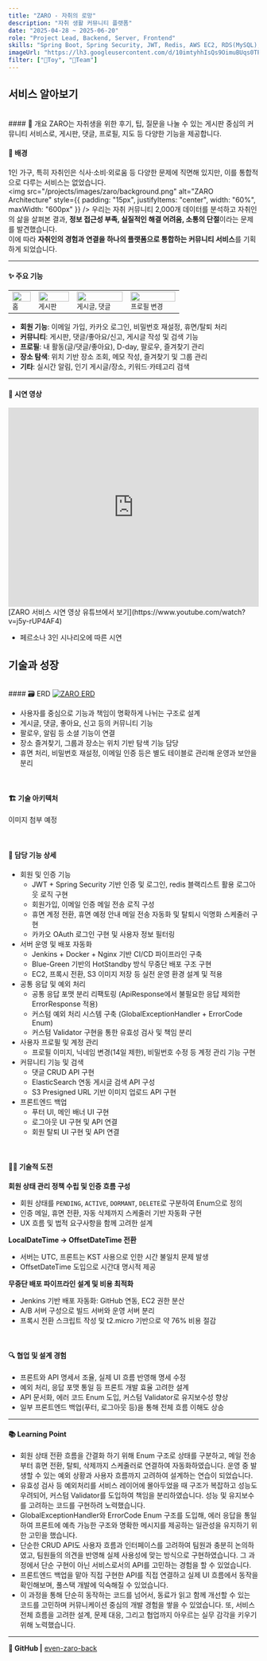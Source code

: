 ```yaml
---
title: "ZARO - 자취의 로망"
description: "자취 생활 커뮤니티 플랫폼"
date: "2025-04-28 ~ 2025-06-20"
role: "Project Lead, Backend, Server, Frontend"
skills: "Spring Boot, Spring Security, JWT, Redis, AWS EC2, RDS(MySQL), S3, Docker, Jenkins, Nginx, ElasticSearch, Swagger, Next.js"
imageUrl: "https://lh3.googleusercontent.com/d/10imtyhhIsQs9OimuBUqs0TP20leudi8N"
filter: ["🧸Toy", "👬Team"]
---
```


## 서비스 알아보기
<br />
#### 🧾 개요
ZARO는 자취생을 위한 후기, 팁, 질문을 나눌 수 있는 게시판 중심의 커뮤니티 서비스로, 게시판, 댓글, 프로필, 지도 등 다양한 기능을 제공합니다.

<ThinShortLine />

#### 🎯 배경
1인 가구, 특히 자취인은 식사·소비·외로움 등 다양한 문제에 직면해 있지만, 이를 통합적으로 다루는 서비스는 없었습니다.   
<img src="/projects/images/zaro/background.png" alt="ZARO Architecture" style={{ padding: "15px", justifyItems: "center", width: "60%", maxWidth: "600px" }} />
우리는 자취 커뮤니티 2,000개 데이터를 분석하고 자취인의 삶을 살펴본 결과,
**정보 접근성 부족, 실질적인 해결 어려움, 소통의 단절**이라는 문제를 발견했습니다.   
이에 따라 **자취인의 경험과 연결을 하나의 플랫폼으로 통합하는 커뮤니티 서비스**를 기획하게 되었습니다.

---

#### ✨ 주요 기능

<table>
  <tbody>
    <tr>
      <td>
        <a href="https://drive.google.com/file/d/1pmW29yHBKhDTNpi0g9j6XwRuVK8z9FrL/view?usp=drive_link" target="_blank">
          <img src="/projects/images/zaro/자로-홈.png" width="100%" />
        </a>
        <small>홈</small>
      </td>
      <td>
        <a href="https://drive.google.com/file/d/16Z_IYpoWcIHBMGp3Nt0-CHgYOeVV07Uc/view?usp=drive_link" target="_blank">
          <img src="/projects/images/zaro/자로-게시판.png" width="100%" />
        </a>
        <small>게시판</small>
      </td>
      <td>
        <a href="https://drive.google.com/file/d/13v0C0ZnqT818ZXq4O9Ai3g9Encwr-E04/view?usp=drive_link" target="_blank">
          <img src="/projects/images/zaro/자로-게시글.png" width="100%" />
        </a>
        <small>게시글, 댓글</small>
      </td>
      <td>
        <a href="https://drive.google.com/file/d/1FSCnlL-55qL9zMw2iFfrhDXgIpZFgObO/view?usp=drive_link" target="_blank">
          <img src="/projects/images/zaro/자로-프로필.png" width="100%" />
        </a>
        <small>프로필 변경</small>
      </td>
    </tr>
  </tbody>
</table>

- **회원 기능**: 이메일 가입, 카카오 로그인, 비밀번호 재설정, 휴면/탈퇴 처리  
- **커뮤니티**: 게시판, 댓글/좋아요/신고, 게시글 작성 및 검색 기능  
- **프로필**: 내 활동(글/댓글/좋아요), D-day, 팔로우, 즐겨찾기 관리  
- **장소 탐색**: 위치 기반 장소 조회, 메모 작성, 즐겨찾기 및 그룹 관리
- **기타**: 실시간 알림, 인기 게시글/장소, 키워드·카테고리 검색

---

#### 🎥 시연 영상

<iframe 
  width="100%" 
  height="400" 
  src="https://www.youtube.com/embed/j5y-rUP4AF4?si=jCKf2_hLouTSJYsi" 
  title="YouTube video player" 
  frameBorder="0" 
  allow="accelerometer; autoplay; clipboard-write; encrypted-media; gyroscope; picture-in-picture; web-share" 
  referrerPolicy="strict-origin-when-cross-origin" 
  allowFullScreen>
</iframe>
[ZARO 서비스 시연 영상 유튜브에서 보기](https://www.youtube.com/watch?v=j5y-rUP4AF4)

- 페르소나 3인 시나리오에 따른 시연

<ThickLine />

## 기술과 성장
<br />
#### 🗃️ ERD
<a href="https://drive.google.com/file/d/1ArO8Eis6ju25X7EKrGGFNupTBaAREF14/view?usp=drive_link" target="_blank" rel="noopener noreferrer">
  <img src="/projects/images/zaro/erd.png" alt="ZARO ERD" />
</a>

- 사용자를 중심으로 기능과 책임이 명확하게 나뉘는 구조로 설계
- 게시글, 댓글, 좋아요, 신고 등의 커뮤니티 기능
- 팔로우, 알림 등 소셜 기능이 연결
- 장소 즐겨찾기, 그룹과 장소는 위치 기반 탐색 기능 담당
- 휴면 처리, 비밀번호 재설정, 이메일 인증 등은 별도 테이블로 관리해 운영과 보안을 분리

<br />
<ThinShortLine />

#### 🏗️ 기술 아키텍처
이미지 첨부 예정

<br />
<ThinShortLine />

#### 📌 담당 기능 상세
- 회원 및 인증 기능
    - JWT + Spring Security 기반 인증 및 로그인, redis 블랙리스트 활용 로그아웃 로직 구현
    - 회원가입, 이메일 인증 메일 전송 로직 구성
    - 휴면 계정 전환, 휴면 예정 안내 메일 전송 자동화 및 탈퇴시 익명화 스케줄러 구현
    - 카카오 OAuth 로그인 구현 및 사용자 정보 필터링
- 서버 운영 및 배포 자동화
    - Jenkins + Docker + Nginx 기반 CI/CD 파이프라인 구축
    - Blue-Green 기반의 HotStandby 방식 무중단 배포 구조 구현
    - EC2, 프록시 전환, S3 이미지 저장 등 실전 운영 환경 설계 및 적용
- 공통 응답 및 예외 처리
    - 공통 응답 포맷 분리 리팩토링 (ApiResponse에서 불필요한 응답 제외한 ErrorResponse 적용)
    - 커스텀 예외 처리 시스템 구축 (GlobalExceptionHandler + ErrorCode Enum)
    - 커스텀 Validator 구현을 통한 유효성 검사 및 책임 분리
- 사용자 프로필 및 계정 관리
    - 프로필 이미지, 닉네임 변경(14일 제한), 비밀번호 수정 등 계정 관리 기능 구현
- 커뮤니티 기능 및 검색
    - 댓글 CRUD API 구현
    - ElasticSearch 연동 게시글 검색 API 구성
    - S3 Presigned URL 기반 이미지 업로드 API 구현
- 프론트엔드 백업
    - 푸터 UI, 메인 배너 UI 구현
    - 로그아웃 UI 구현 및 API 연결
    - 회원 탈퇴 UI 구현 및 API 연결

<br />
<ThinShortLine />

#### 🤼‍♀️ 기술적 도전

**회원 상태 관리 정책 수립 및 인증 흐름 구성**
- 회원 상태를 `PENDING`, `ACTIVE`, `DORMANT`, `DELETE`로 구분하여 Enum으로 정의
- 인증 메일, 휴면 전환, 자동 삭제까지 스케줄러 기반 자동화 구현
- UX 흐름 및 법적 요구사항을 함께 고려한 설계

**LocalDateTime → OffsetDateTime 전환**
- 서버는 UTC, 프론트는 KST 사용으로 인한 시간 불일치 문제 발생
- OffsetDateTime 도입으로 시간대 명시적 제공

**무중단 배포 파이프라인 설계 및 비용 최적화**
- Jenkins 기반 배포 자동화: GitHub 연동, EC2 권한 분산
- A/B 서버 구성으로 빌드 서버와 운영 서버 분리
- 프록시 전환 스크립트 작성 및 t2.micro 기반으로 약 76% 비용 절감

<br />
<ThinShortLine />

#### 🔍 협업 및 설계 경험
- 프론트와 API 명세서 조율, 실제 UI 흐름 반영해 명세 수정
- 예외 처리, 응답 포맷 통일 등 프론트 개발 효율 고려한 설계
- API 문서화, 에러 코드 Enum 도입, 커스텀 Validator로 유지보수성 향상
- 일부 프론트엔드 백업(푸터, 로그아웃 등)을 통해 전체 흐름 이해도 상승

---

#### 📚 Learning Point
- 회원 상태 전환 흐름을 간결화 하기 위해 Enum 구조로 상태를 구분하고, 메일 전송부터 휴면 전환, 탈퇴, 삭제까지 스케줄러로 연결하여 자동화하였습니다. 운영 중 발생할 수 있는 예외 상황과 사용자 흐름까지 고려하여 설계하는 연습이 되었습니다.
- 유효성 검사 등 예외처리를 서비스 레이어에 몰아두었을 때 구조가 복잡하고 성능도 우려되어, 커스텀 Validator를 도입하여 책임을 분리하였습니다. 성능 및 유지보수를 고려하는 코드를 구현하려 노력했습니다.
- GlobalExceptionHandler와 ErrorCode Enum 구조를 도입해, 에러 응답을 통일하여 프론트에 예측 가능한 구조와 명확한 메시지를 제공하는 일관성을 유지하기 위한 고민을 했습니다.
- 단순한 CRUD API도 사용자 흐름과 인터페이스를 고려하여 팀원과 충분히 논의하였고, 팀원들의 의견을 반영해 실제 사용성에 맞는 방식으로 구현하였습니다. 그 과정에서 단순 구현이 아닌 서비스로서의 API를 고민하는 경험을 할 수 있었습니다.
- 프론트엔드 백업을 맡아 직접 구현한 API를 직접 연결하고 실제 UI 흐름에서 동작을 확인해보며, 풀스택 개발에 익숙해질 수 있었습니다.
- 이 과정을 통해 단순히 동작하는 코드를 넘어서, 동료가 읽고 함께 개선할 수 있는 코드를 고민하며 커뮤니케이션 중심의 개발 경험을 쌓을 수 있었습니다. 또, 서비스 전체 흐름을 고려한 설계, 문제 대응, 그리고 협업까지 아우르는 실무 감각을 키우기 위해 노력했습니다.

---

**🔗 GitHub |** [even-zaro-back](https://github.com/your-repo-link)

<ThickLine />
